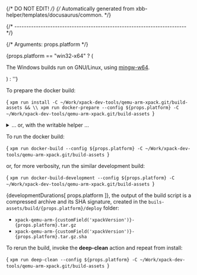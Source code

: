 {/* DO NOT EDIT! */}
{/* Automatically generated from xbb-helper/templates/docusaurus/common. */}



{/* ------------------------------------------------------------------------ */}

{/* Arguments: props.platform */}

{props.platform == "win32-x64" ? ( <p>The Windows builds run on GNU/Linux, using <a href="https://mingw-w64.org">mingw-w64</a>.</p> ) : ''}

To prepare the docker build:

<CodeBlock language="sh"> {
`xpm run install -C ~/Work/xpack-dev-tools/qemu-arm-xpack.git/build-assets && \\
xpm run docker-prepare --config ${props.platform} -C ~/Work/xpack-dev-tools/qemu-arm-xpack.git/build-assets
`} </CodeBlock>

<details>
<summary>... or, with the writable helper ...</summary>

<CodeBlock language="sh"> {
`xpm run install -C ~/Work/xpack-dev-tools/qemu-arm-xpack.git/build-assets && \\
xpm run link-deps -C ~/Work/xpack-dev-tools/qemu-arm-xpack.git/build-assets && \\
xpm run docker-prepare --config ${props.platform} -C ~/Work/xpack-dev-tools/qemu-arm-xpack.git/build-assets && \\
xpm run docker-link-deps --config ${props.platform} -C ~/Work/xpack-dev-tools/qemu-arm-xpack.git/build-assets
`} </CodeBlock>

</details>

To run the docker build:

<CodeBlock language="sh"> {
`xpm run docker-build --config ${props.platform} -C ~/Work/xpack-dev-tools/qemu-arm-xpack.git/build-assets
`} </CodeBlock>

or, for more verbosity, run the similar development build:

<CodeBlock language="sh"> {
`xpm run docker-build-development --config ${props.platform} -C ~/Work/xpack-dev-tools/qemu-arm-xpack.git/build-assets
`} </CodeBlock>

{developmentDurations[ props.platform ]}, the output of the build script is a compressed
archive and its SHA signature, created in
the <code>buils-assets/build/{props.platform}/deploy</code> folder:

* <code>xpack-qemu-arm-{customField('xpackVersion')}-{props.platform}.tar.gz</code>
* <code>xpack-qemu-arm-{customField('xpackVersion')}-{props.platform}.tar.gz.sha</code>

To rerun the build, invoke the **deep-clean** action and repeat from install:

<CodeBlock language="sh"> {
`xpm run deep-clean --config ${props.platform} -C ~/Work/xpack-dev-tools/qemu-arm-xpack.git/build-assets
`} </CodeBlock>
